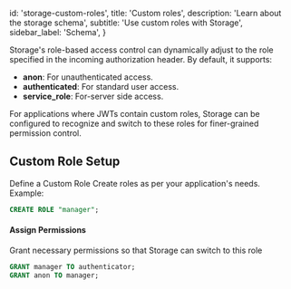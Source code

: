 
  id: 'storage-custom-roles',
  title: 'Custom roles',
  description: 'Learn about the storage schema',
  subtitle: 'Use custom roles with Storage',
  sidebar_label: 'Schema',
}

Storage's role-based access control can dynamically adjust to the role specified in the incoming authorization header. By default, it supports:

- **anon**: For unauthenticated access.
- **authenticated**: For standard user access.
- **service_role**: For-server side access.

For applications where JWTs contain custom roles, Storage can be configured to recognize and switch to these roles for finer-grained permission control.

## Custom Role Setup

Define a Custom Role
Create roles as per your application's needs. Example:

```sql
CREATE ROLE "manager";
```

#### Assign Permissions

Grant necessary permissions so that Storage can switch to this role

```sql
GRANT manager TO authenticator;
GRANT anon TO manager;
```


